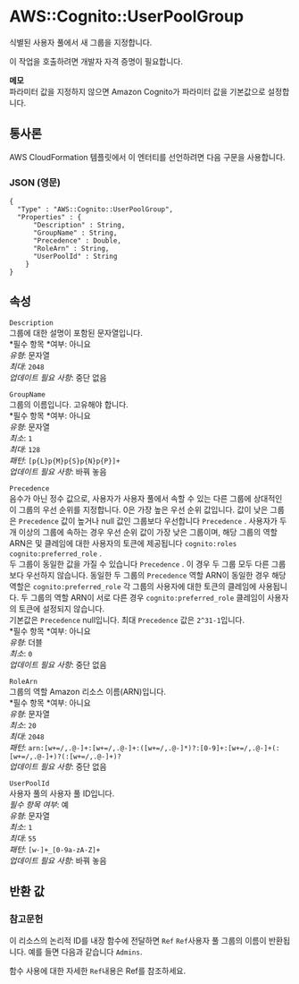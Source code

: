 # AWS::Cognito::UserPoolGroup

식별된 사용자 풀에서 새 그룹을 지정합니다.

이 작업을 호출하려면 개발자 자격 증명이 필요합니다.

**메모**  
파라미터 값을 지정하지 않으면 Amazon Cognito가 파라미터 값을 기본값으로 설정합니다.

## 통사론

AWS CloudFormation 템플릿에서 이 엔터티를 선언하려면 다음 구문을 사용합니다.

### JSON (영문)

```
{
  "Type" : "AWS::Cognito::UserPoolGroup",
  "Properties" : {
      "Description" : String,
      "GroupName" : String,
      "Precedence" : Double,
      "RoleArn" : String,
      "UserPoolId" : String
    }
}
```

## 속성

`Description`  
그룹에 대한 설명이 포함된 문자열입니다.  
*필수 항목 *여부: 아니요  
_유형_: 문자열  
_최대_: `2048`  
_업데이트 필요 사항_: 중단 없음

`GroupName`  
그룹의 이름입니다. 고유해야 합니다.  
*필수 항목 *여부: 아니요  
_유형_: 문자열  
_최소_: `1`  
_최대_: `128`  
_패턴_: `[p{L}p{M}p{S}p{N}p{P}]+`  
_업데이트 필요 사항_: 바꿔 놓음

`Precedence`  
음수가 아닌 정수 값으로, 사용자가 사용자 풀에서 속할 수 있는 다른 그룹에 상대적인 이 그룹의 우선 순위를 지정합니다. 0은 가장 높은 우선 순위 값입니다. 값이 낮은 그룹은 `Precedence` 값이 높거나 null 값인 그룹보다 우선합니다 `Precedence` . 사용자가 두 개 이상의 그룹에 속하는 경우 우선 순위 값이 가장 낮은 그룹이며, 해당 그룹의 역할 ARN은 및 클레임에 대한 사용자의 토큰에 제공됩니다 `cognito:roles` `cognito:preferred_role` .  
두 그룹이 동일한 값을 가질 수 있습니다 `Precedence` . 이 경우 두 그룹 모두 다른 그룹보다 우선하지 않습니다. 동일한 두 그룹의 `Precedence` 역할 ARN이 동일한 경우 해당 역할은 `cognito:preferred_role` 각 그룹의 사용자에 대한 토큰의 클레임에 사용됩니다. 두 그룹의 역할 ARN이 서로 다른 경우 `cognito:preferred_role` 클레임이 사용자의 토큰에 설정되지 않습니다.  
기본값은 `Precedence` null입니다. 최대 `Precedence` 값은 `2^31-1`입니다.  
*필수 항목 *여부: 아니요  
_유형_: 더블  
_최소_: `0`  
_업데이트 필요 사항_: 중단 없음

`RoleArn`  
그룹의 역할 Amazon 리소스 이름(ARN)입니다.  
*필수 항목 *여부: 아니요  
_유형_: 문자열  
_최소_: `20`  
_최대_: `2048`  
_패턴_: `arn:[w+=/,.@-]+:[w+=/,.@-]+:([w+=/,.@-]*)?:[0-9]+:[w+=/,.@-]+(:[w+=/,.@-]+)?(:[w+=/,.@-]+)?`  
_업데이트 필요 사항_: 중단 없음

`UserPoolId`  
사용자 풀의 사용자 풀 ID입니다.  
_필수 항목 여부_: 예  
_유형_: 문자열  
_최소_: `1`  
_최대_: `55`  
_패턴_: `[w-]+_[0-9a-zA-Z]+`  
_업데이트 필요 사항_: 바꿔 놓음

## 반환 값

### 참고문헌

이 리소스의 논리적 ID를 내장 함수에 전달하면 `Ref` `Ref`사용자 풀 그룹의 이름이 반환됩니다. 예를 들면 다음과 같습니다 `Admins`.

함수 사용에 대한 자세한 `Ref`내용은 Ref를 참조하세요.
